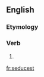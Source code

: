 ==English==

===Etymology===
{{suffix|seduce|est}}

===Verb===
{{head|en}}

# {{second-person singular of|seduce|lang=en}}

[[fr:seducest]]